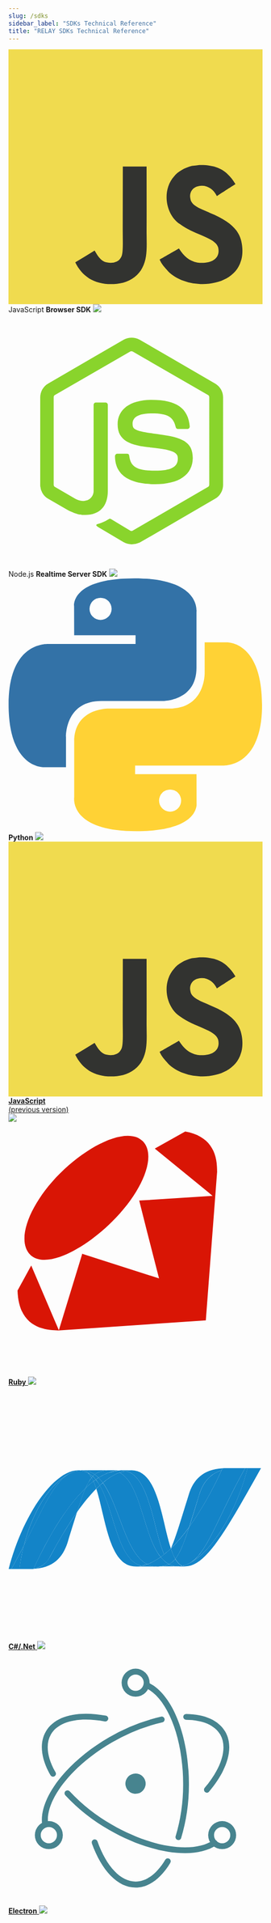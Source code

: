 ---
slug: /sdks
sidebar_label: "SDKs Technical Reference"
title: "RELAY SDKs Technical Reference"
---


<div>
<div className="sdks sdks-flex">
    <div className="box">
    <svg style={{height: '40px', marginTop: '5px', marginBottom: '5px'}} xmlns="http://www.w3.org/2000/svg" viewBox="0 0 1052 1052"><path fill="#f0db4f" d="M0 0h1052v1052H0z" /><path d="M965.9 801.1c-7.7-48-39-88.3-131.7-125.9-32.2-14.8-68.1-25.399-78.8-49.8-3.8-14.2-4.3-22.2-1.9-30.8 6.9-27.9 40.2-36.6 66.6-28.6 17 5.7 33.1 18.801 42.8 39.7 45.4-29.399 45.3-29.2 77-49.399-11.6-18-17.8-26.301-25.4-34-27.3-30.5-64.5-46.2-124-45-10.3 1.3-20.699 2.699-31 4-29.699 7.5-58 23.1-74.6 44-49.8 56.5-35.6 155.399 25 196.1 59.7 44.8 147.4 55 158.6 96.9 10.9 51.3-37.699 67.899-86 62-35.6-7.4-55.399-25.5-76.8-58.4-39.399 22.8-39.399 22.8-79.899 46.1 9.6 21 19.699 30.5 35.8 48.7 76.2 77.3 266.899 73.5 301.1-43.5 1.399-4.001 10.6-30.801 3.199-72.101zm-394-317.6h-98.4c0 85-.399 169.4-.399 254.4 0 54.1 2.8 103.7-6 118.9-14.4 29.899-51.7 26.2-68.7 20.399-17.3-8.5-26.1-20.6-36.3-37.699-2.8-4.9-4.9-8.7-5.601-9-26.699 16.3-53.3 32.699-80 49 13.301 27.3 32.9 51 58 66.399 37.5 22.5 87.9 29.4 140.601 17.3 34.3-10 63.899-30.699 79.399-62.199 22.4-41.3 17.6-91.3 17.4-146.6.5-90.2 0-180.4 0-270.9z" fill="#323330" /></svg>
    <span>JavaScript</span>
    <strong>Browser SDK</strong>
    <img style={{marginTop: '5px'}} src="https://img.shields.io/npm/v/@signalwire/js.svg?color=brightgreen" />
    <Link to="/sdks/browser-sdk" />
    </div>
    <div className="box">
    <svg style={{height: '50px'}} viewBox="0 0 32 32" xmlns="http://www.w3.org/2000/svg"><path d="M15.516 28.952a2.09 2.09 0 0 1-1.002-.263l-3.17-1.883c-.478-.262-.24-.358-.096-.405.644-.215.763-.263 1.43-.644.072-.048.167-.024.239.024l2.432 1.454c.095.048.214.048.286 0l9.513-5.507c.095-.048.143-.143.143-.263v-10.99c0-.12-.048-.215-.143-.263L15.635 4.73c-.096-.048-.215-.048-.286 0l-9.513 5.483c-.096.048-.143.167-.143.262v10.991c0 .096.047.215.143.263l2.599 1.502c1.406.715 2.288-.12 2.288-.954V11.428a.29.29 0 0 1 .286-.286h1.216a.29.29 0 0 1 .287.286v10.848c0 1.884-1.026 2.98-2.814 2.98-.548 0-.977 0-2.193-.596L5 23.23A2.012 2.012 0 0 1 4 21.49V10.497c0-.715.381-1.383 1.001-1.74l9.513-5.508a2.128 2.128 0 0 1 2.003 0l9.513 5.508a2.012 2.012 0 0 1 1.001 1.74V21.49c0 .716-.381 1.383-1.001 1.74l-9.513 5.508a2.44 2.44 0 0 1-1.001.215zm2.932-7.558c-4.172 0-5.03-1.907-5.03-3.529a.29.29 0 0 1 .286-.286h1.24c.142 0 .262.096.262.239.19 1.263.739 1.883 3.266 1.883 2.003 0 2.861-.453 2.861-1.526 0-.62-.238-1.073-3.362-1.383-2.598-.262-4.22-.834-4.22-2.908 0-1.931 1.622-3.076 4.34-3.076 3.051 0 4.553 1.05 4.744 3.338a.385.385 0 0 1-.072.215c-.047.047-.119.095-.19.095h-1.24a.28.28 0 0 1-.262-.215c-.286-1.31-1.025-1.74-2.98-1.74-2.194 0-2.456.763-2.456 1.335 0 .691.31.906 3.266 1.288 2.933.381 4.315.93 4.315 2.98-.023 2.098-1.74 3.29-4.768 3.29z" fill="#89D42C" /></svg>
    <span>Node.js</span>
    <strong>Realtime Server SDK</strong>
    <img style={{marginTop: '5px'}} src="https://img.shields.io/npm/v/@signalwire/realtime-api.svg?color=brightgreen" />
    <Link to="/sdks/realtime-sdk" />
    </div>
</div>
<div className="sdks sdks-grid" style={{marginTop: '30px'}}>
    <div className="box">
    <svg style={{height: '50px'}} viewBox="0 0 256 255" xmlns="http://www.w3.org/2000/svg" preserveAspectRatio="xMidYMid"><path d="M126.916.072c-64.832 0-60.784 28.115-60.784 28.115l.072 29.128h61.868v8.745H41.631S.145 61.355.145 126.77c0 65.417 36.21 63.097 36.21 63.097h21.61v-30.356s-1.165-36.21 35.632-36.21h61.362s34.475.557 34.475-33.319V33.97S194.67.072 126.916.072zM92.802 19.66a11.12 11.12 0 0 1 11.13 11.13 11.12 11.12 0 0 1-11.13 11.13 11.12 11.12 0 0 1-11.13-11.13 11.12 11.12 0 0 1 11.13-11.13z" fill="#3372a7" /><path d="M128.757 254.126c64.832 0 60.784-28.115 60.784-28.115l-.072-29.127H127.6v-8.745h86.441s41.486 4.705 41.486-60.712c0-65.416-36.21-63.096-36.21-63.096h-21.61v30.355s1.165 36.21-35.632 36.21h-61.362s-34.475-.557-34.475 33.32v56.013s-5.235 33.897 62.518 33.897zm34.114-19.586a11.12 11.12 0 0 1-11.13-11.13 11.12 11.12 0 0 1 11.13-11.131 11.12 11.12 0 0 1 11.13 11.13 11.12 11.12 0 0 1-11.13 11.13z" fill="#ffd235" /></svg>
    <strong>Python</strong>
    <img style={{marginTop: '5px'}} src="https://img.shields.io/pypi/v/signalwire?color=brightgreen" />
    <a href="https://docs.signalwire.com/reference/relay-sdk-python" />
    </div>
    <div className="box">
    <svg style={{height: '40px', marginTop: '5px', marginBottom: '5px'}} xmlns="http://www.w3.org/2000/svg" viewBox="0 0 1052 1052"><path fill="#f0db4f" d="M0 0h1052v1052H0z" /><path d="M965.9 801.1c-7.7-48-39-88.3-131.7-125.9-32.2-14.8-68.1-25.399-78.8-49.8-3.8-14.2-4.3-22.2-1.9-30.8 6.9-27.9 40.2-36.6 66.6-28.6 17 5.7 33.1 18.801 42.8 39.7 45.4-29.399 45.3-29.2 77-49.399-11.6-18-17.8-26.301-25.4-34-27.3-30.5-64.5-46.2-124-45-10.3 1.3-20.699 2.699-31 4-29.699 7.5-58 23.1-74.6 44-49.8 56.5-35.6 155.399 25 196.1 59.7 44.8 147.4 55 158.6 96.9 10.9 51.3-37.699 67.899-86 62-35.6-7.4-55.399-25.5-76.8-58.4-39.399 22.8-39.399 22.8-79.899 46.1 9.6 21 19.699 30.5 35.8 48.7 76.2 77.3 266.899 73.5 301.1-43.5 1.399-4.001 10.6-30.801 3.199-72.101zm-394-317.6h-98.4c0 85-.399 169.4-.399 254.4 0 54.1 2.8 103.7-6 118.9-14.4 29.899-51.7 26.2-68.7 20.399-17.3-8.5-26.1-20.6-36.3-37.699-2.8-4.9-4.9-8.7-5.601-9-26.699 16.3-53.3 32.699-80 49 13.301 27.3 32.9 51 58 66.399 37.5 22.5 87.9 29.4 140.601 17.3 34.3-10 63.899-30.699 79.399-62.199 22.4-41.3 17.6-91.3 17.4-146.6.5-90.2 0-180.4 0-270.9z" fill="#323330" /></svg>
    <strong>JavaScript</strong>
    <div style={{fontSize: '0.9em', marginTop: '-0.3em'}}>(previous version)</div>
    <img style={{marginTop: '5px'}} src="https://img.shields.io/badge/npm-v1.2.7-brightgreen" />
    <a href="https://docs.signalwire.com/reference/relay-sdk-js" />
    </div>
    <div className="box">
    <svg style={{height: '50px'}} viewBox="4 4 28 28" xmlns="http://www.w3.org/2000/svg"><path d="M23.476 5.076c2.78.481 3.569 2.382 3.51 4.373L27 9.42l-1.251 16.398-16.266 1.114h.014c-1.35-.057-4.36-.18-4.497-4.388l1.508-2.75 2.584 6.037.461 1.075 2.571-8.382-.027.006.014-.028 8.484 2.71-1.28-4.978-.907-3.575 8.085-.522-.564-.467-5.804-4.732 3.354-1.871-.003.01zM9.703 9.65c3.264-3.238 7.477-5.152 9.095-3.52 1.615 1.63-.097 5.597-3.367 8.833-3.266 3.238-7.428 5.256-9.042 3.628-1.62-1.63.041-5.7 3.31-8.938l.004-.003z" fill="#D91505" /></svg>
    <strong>Ruby</strong>
    <img style={{marginTop: '5px'}} src="https://img.shields.io/gem/v/signalwire.svg?color=brightgreen&label=rubygems" />
    <a href="https://docs.signalwire.com/reference/relay-sdk-ruby" />
    </div>
    <div className="box">
    <svg style={{height: '50px'}} viewBox="2 2 28 28" xmlns="http://www.w3.org/2000/svg"><g fill="#1384C8" fillRule="evenodd"><path d="M11.68 13.26c1 3.07 1.38 8.54 4.31 8.54.23 0 .45-.03.68-.07-2.67-.62-2.98-6.03-4.6-8.83l-.39.36" /><path d="M12.06 12.9c1.63 2.8 1.94 8.21 4.6 8.83.22-.04.43-.1.64-.17-2.4-1.17-3.06-6.42-4.9-8.95l-.34.29" /><path d="M14.4 11.23a5.17 5.17 0 0 0-2.48.82c.17.17.33.35.48.56.62-.51 1.23-.9 1.84-1.12.23-.09.46-.15.69-.2a2.12 2.12 0 0 0-.53-.06m4.76 9.25c.25-.2.5-.4.74-.64-1.02-3.05-1.38-8.6-4.34-8.6-.2 0-.42.02-.63.06 2.69.67 3.03 6.52 4.23 9.18" /><path d="M14.93 11.3a2.12 2.12 0 0 0-.53-.07h1.17c-.22 0-.43.03-.64.07m4.18 9.83a4.37 4.37 0 0 1-.33-.36c-.5.35-1 .62-1.48.8a2.28 2.28 0 0 0 1.02.23c.55 0 .99-.07 1.36-.25-.2-.1-.4-.25-.57-.42m-4.87-9.64c2.4 1.26 2.62 6.96 4.54 9.28l.38-.29c-1.2-2.66-1.54-8.51-4.23-9.18-.23.04-.46.1-.69.19" /><path d="M12.4 12.6c1.84 2.54 2.5 7.79 4.9 8.96.49-.17.98-.44 1.48-.79-1.92-2.32-2.13-8.02-4.54-9.28-.61.23-1.22.6-1.84 1.12m-1.9.58c-.3.65-.59 1.51-.94 2.64.7-1 1.42-1.87 2.12-2.57-.1-.3-.2-.57-.31-.82-.3.22-.58.47-.87.75" /><path d="M11.62 12.26l-.25.18c.1.25.21.52.3.82l.4-.36a5.07 5.07 0 0 0-.45-.64" /><path d="M11.93 12.05l-.3.2c.15.2.3.42.43.65l.34-.3c-.15-.2-.3-.38-.47-.55M28.35 11c-1.36 5.25-4.2 9.47-6.59 10.54l-.13.05h-.02l-.04.02h-.01l-.06.03h-.03l-.03.02h-.02l-.03.02-.05.01h-.02l-.04.02h-.02l-.04.01-.04.01c.1.04.22.06.34.06 2.26 0 4.54-4.05 8.31-10.79h-1.48zm-19.29.45h.01l.04-.02h.01l.01-.01.04-.01.09-.04h.01l.04-.01h.02l.03-.02h.02l.12-.03h.02l.04-.01h.01l.04-.02.08-.01h.07l.04-.01h.02l.08-.02h-.24c-2.55 0-6.06 4.72-7.64 10.84h.3c.51-.9.96-1.76 1.38-2.56 1.1-4.33 3.36-7.29 5.36-8.07m1.44 1.74c.29-.28.58-.53.87-.75a4.1 4.1 0 0 0-.21-.4 4.9 4.9 0 0 0-.66 1.15" /><path d="M10.7 11.48c.17.14.32.34.46.57l.13-.15a2.55 2.55 0 0 0-.58-.42M3.7 19.52c2.32-4.47 3.42-7.3 5.36-8.07-2 .78-4.25 3.74-5.36 8.07" /><path d="M11.3 11.9l-.14.14.2.4.26-.18c-.1-.13-.21-.25-.33-.36M4.75 22.06h-.08l-.1.01c2.35-.06 3.42-1.24 3.96-2.95.4-1.3.73-2.38 1.03-3.3a46.74 46.74 0 0 0-2.97 4.9c-.48.88-1.21 1.26-1.84 1.34" /><path d="M4.75 22.06A2.43 2.43 0 0 0 6.6 20.7c1-1.85 1.98-3.5 2.97-4.88.35-1.13.65-1.99.94-2.64-1.96 1.86-3.93 4.97-5.75 8.87M3.7 19.52c-.42.8-.87 1.66-1.38 2.56h.89c.12-.9.28-1.75.49-2.56" /><path d="M9.82 11.25H9.8l-.04.01h-.02l-.03.01h-.02l-.07.02H9.6a.3.3 0 0 1-.04 0l-.02.01h-.03l-.02.01-.12.03h-.02l-.03.02H9.3l-.04.02h-.01l-.09.03-.04.01-.01.01-.04.01-.01.01c-1.95.77-3.05 3.6-5.37 8.07-.2.81-.37 1.66-.49 2.56h1.47l.04-.01h.05c1.81-3.9 3.78-7.01 5.74-8.88.22-.48.43-.86.66-1.14a2.17 2.17 0 0 0-.45-.56l-.03-.02-.03-.01-.03-.02h-.03l-.02-.02-.05-.02h-.03a.73.73 0 0 1-.03-.02l-.03-.01-.05-.02-.06-.02h-.02l-.05-.02h-.01a1.84 1.84 0 0 0-.13-.03h-.02l-.05-.01h-.01l-.07-.01h-.14m13.21 2.64c-.44 1.44-.8 2.62-1.12 3.6a38.91 38.91 0 0 0 3.58-6.27c-1.34.43-2.05 1.39-2.46 2.68m-1.08 7.54l-.19.09c2.39-1.07 5.23-5.29 6.6-10.54h-.28c-3.13 5.6-4.14 9.33-6.13 10.45m-1.56-.47c.52-.64.94-1.71 1.52-3.49a18.1 18.1 0 0 1-2 2.34l-.01.01c.15.44.3.83.49 1.14M20.39 20.98a2.13 2.13 0 0 1-.71.57 2.01 2.01 0 0 0 .85.24h.41l.04-.02h.08l.12-.03c-.31-.11-.57-.38-.8-.76M16 21.8a3.57 3.57 0 0 0 1.3-.24 2.29 2.29 0 0 0 1.02.24H16z" /><path d="M18.32 21.8c.55 0 .99-.07 1.36-.25a2.01 2.01 0 0 0 .85.24h.13-2.34zm2.34 0h.15l.04-.01h.1l.05-.02h.06l.12-.03c.1.04.22.06.34.06h-.86zm-.76-1.96a10.73 10.73 0 0 1-1.12.93c.1.13.22.25.33.36.18.17.37.31.57.42l.14-.07c.2-.12.4-.29.57-.5-.18-.32-.34-.7-.49-1.14M27.2 11h-1.38l-.23.01-.1.22a38.91 38.91 0 0 1-3.58 6.26c-.58 1.77-1 2.85-1.52 3.48.22.38.48.65.79.76h.04l.04-.02h.02l.04-.01h.02l.05-.02.03-.01.02-.01.03-.01.03-.01.06-.02h.01l.04-.02h.02l.12-.06h.01l.19-.1c1.99-1.1 3-4.85 6.13-10.44h-.88zm-17.3.25h.05l.08.01.06.02h.02l.13.03.06.02h.01a.93.93 0 0 1 .07.02l.05.02h.02l.04.02.02.01.05.02.03.01.03.02h.03l.03.02c.22.11.42.26.61.43a2 2 0 0 1 .22-.2 2.4 2.4 0 0 0-1.61-.45" /><path d="M11.3 11.9c.1.1.22.23.32.36.1-.08.2-.14.3-.2a3.2 3.2 0 0 0-.41-.36c-.08.06-.15.12-.22.2m-1.39-.65l.19-.01c.54 0 1 .17 1.42.46.44-.34.96-.47 1.7-.47H9.66l.24.02" /><path d="M13.2 11.23c-.73 0-1.25.13-1.7.47.15.1.3.22.43.35.6-.38 1.2-.64 1.8-.75.23-.04.45-.07.67-.07h-1.2zm8.7 6.27c.32-.98.68-2.16 1.13-3.6.4-1.28 1.12-2.25 2.46-2.67l.1-.22c-2.18.14-3.2 1.25-3.72 2.9-.9 2.87-1.44 4.74-1.97 5.92a17.5 17.5 0 0 0 2-2.34" /></g></svg>
    <strong>C#/.Net</strong>
    <img style={{marginTop: '5px'}} src="https://img.shields.io/nuget/v/SignalWire-DotNet.svg?color=brightgreen" />
    <a href="https://docs.signalwire.com/reference/relay-sdk-dotnet" />
    </div>
    <div className="box">
    <svg xmlns="http://www.w3.org/2000/svg" style={{height: '50px'}} viewBox="0 0 128 128"><path fill="#47848f" d="M49.07,32.66c-14.37-2.62-25.72.12-30.25,8-3.38,5.85-2.41,13.61,2.34,21.9a1.47,1.47,0,0,0,2.56-1.47c-4.28-7.47-5.12-14.17-2.35-19,3.76-6.51,13.89-9,27.17-6.54a1.47,1.47,0,1,0,.53-2.9ZM28.63,72.61a92.2,92.2,0,0,0,22,17.34c20.84,12,43,15.25,54,7.79a1.47,1.47,0,0,0-1.66-2.43C93.11,102,72,98.92,52.07,87.39A89.27,89.27,0,0,1,30.81,70.62a1.47,1.47,0,0,0-2.18,2Z" /><path fill="#47848f" d="M101.06,70.81c9.41-11.11,12.69-22.29,8.17-30.11-3.32-5.76-10.35-8.8-19.69-8.92a1.47,1.47,0,0,0,0,2.95c8.4.11,14.45,2.73,17.18,7.45,3.75,6.5.82,16.47-7.87,26.74a1.47,1.47,0,1,0,2.25,1.9ZM76.89,33.15a92,92,0,0,0-26.25,10.4C29.13,56,15.09,74.29,17,87.57A1.47,1.47,0,0,0,20,87.14C18.23,75.35,31.53,58,52.11,46.11A89.07,89.07,0,0,1,77.51,36a1.47,1.47,0,1,0-.62-2.88Z" /><path fill="#47848f" d="M42 96.78C47 110.51 55 119 64.05 119c6.6 0 12.7-4.5 17.46-12.42A1.47 1.47 0 1 0 79 105c-4.28 7.12-9.53 11-14.94 11-7.52 0-14.69-7.54-19.24-20.24a1.47 1.47 0 0 0-2.77 1zM87 94.09a92.5 92.5 0 0 0 3.91-27.3c0-24.41-8.54-45.44-20.71-50.85A1.47 1.47 0 0 0 69 18.64c10.85 4.82 19 24.78 19 48.15a89.57 89.57 0 0 1-3.78 26.42 1.47 1.47 0 0 0 2.81.88zM114.71 92.65a7.05 7.05 0 1 0-7.05 7.05 7.05 7.05 0 0 0 7.05-7.05zm-2.95 0a4.1 4.1 0 1 1-4.1-4.1 4.1 4.1 0 0 1 4.1 4.1zM20.34 99.7a7.05 7.05 0 1 0-7.05-7.05 7.05 7.05 0 0 0 7.05 7.05zm0-2.95a4.1 4.1 0 1 1 4.1-4.1 4.1 4.1 0 0 1-4.1 4.1z" /><path fill="#47848f" d="M64.05 23.13A7.05 7.05 0 1 0 57 16.08a7.05 7.05 0 0 0 7.05 7.05zm0-2.95a4.1 4.1 0 1 1 4.1-4.1 4.1 4.1 0 0 1-4.1 4.1zM65.13 71.77A5.1 5.1 0 1 1 69 65.71 5.1 5.1 0 0 1 65.13 71.77z" /></svg>
    <strong>Electron</strong>
    <img style={{marginTop: '5px'}} src="https://img.shields.io/npm/v/@signalwire/js.svg?color=brightgreen" />
    <a href="/sdks/browser-sdk/" />
    </div>

</div>
<style dangerouslySetInnerHTML={{__html: "\n  .sdks a {\n    text-decoration: none !important;\n  }\n  \n  .box {\n    flex: 1;\n    border: 1px solid #0002;\n    /*box-shadow: 0px 0px 10px 0px rgba(0,0,0,0.24);*/\n    border-radius: 4px;\n    padding: 20px;\n    display: flex;\n    flex-direction: column;\n    align-items: center;\n    position: relative;\n    text-align: center;\n  }\n  \n  .box:hover {\n    border-color: rgb(4,76,246);\n  }\n  \n  .box > a {\n    position: absolute;\n    top: 0;\n    left: 0;\n    right: 0;\n    bottom: 0;\n  }\n  \n  .box > .title {\n    font-weight: 500;\n  }\n  \n  .box > .description {\n    flex: 1;\n    margin: 0.5em 0;\n    font-size: 0.9em;\n  }\n  \n  .sdks {\n    gap: 30px;\n    /*justify-content: center;*/\n    /*overflow: scroll;*/\n    margin: 20px 0;\n  }\n\n  .sdks.sdks-flex {\n  \tdisplay: flex;\n    flex-wrap: wrap;\n  }\n  \n  .sdks.sdks-grid {\n    display: grid;\n    grid-template-columns: repeat(auto-fill,minmax(250px, 1fr));\n  }\n" }} />
</div>

#### Deprecated SDKs

The following SDKs are still available, but we won't release new features (only security patches). Please consider upgrading to one of the alternatives.

- [RELAY SDK for Node.js (v2)](https://docs.signalwire.com/reference/relay-sdk-nodejs) → you can upgrade to the [RELAY Realtime SDK](/sdks/realtime-sdk/)
- [RELAY SDK for Go](https://docs.signalwire.com/reference/relay-sdk-go)
- [RELAY SDK for PHP](https://signalwire-community.github.io/docs/php/)

#### Compatibility SDKs

Looking for the Compatibility SDKs to migrate from other providers? Check out the [dedicated page](/compatibility-api).